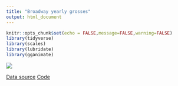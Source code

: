```yaml
---
title: "Broadway yearly grosses"
output: html_document
---
```


```r
knitr::opts_chunk$set(echo = FALSE,message=FALSE,warning=FALSE)
library(tidyverse)
library(scales)
library(lubridate)
library(gganimate)
```


![](/Users/spandana/Desktop/Data_science_projects/TidyTuesday/Broadway/anim.gif)

[Data source](https://www.playbill.com/grosses)
[Code](https:github.com)
